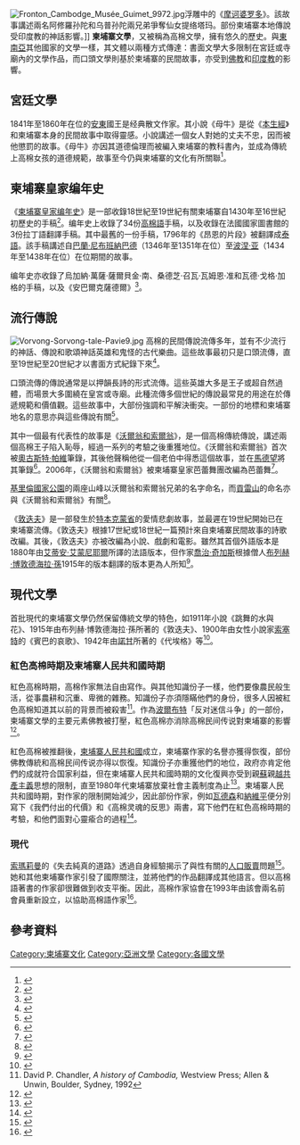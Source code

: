 [[Image:Fronton_Cambodge_Musée_Guimet_9972.jpg|thumb]]浮雕中的《[[摩诃婆罗多|摩诃婆罗多]]》。該故事講述兩名阿修羅孙陀和乌普孙陀兩兄弟爭奪仙女提络塔玛。部份柬埔寨本地傳說受印度教的神話影響。]]
'''柬埔寨文學'''，又被稱為高棉文學，擁有悠久的歷史。與[[東南亞|東南亞]]其他國家的文學一樣，其文體以兩種方式傳達：書面文學大多限制在宮廷或寺廟內的文學作品，而口頭文學則基於柬埔寨的民間故事，亦受到[[佛教|佛教]]和[[印度教|印度教]]的影響。

==宮廷文學==
1841年至1860年在位的[[安东_(19世纪柬埔寨王)|安東]]國王是经典散文作家。其小說《母牛》是從《[[本生經|本生經]]》和柬埔寨本身的民間故事中取得靈感。小說講述一個女人對她的丈夫不忠，因而被他懲罰的故事。《母牛》亦因其道德倫理而被編入柬埔寨的教科書內，並成為傳統上高棉女孩的道德規範，故事至今仍與柬埔寨的文化有所關聯<ref>{{cite web|url=http://www.budinst.gov.kh/?q=bkPoem2|title=Buddhist Institute - Books|accessdate=2016-07-12|archive-date=2019-08-12|archive-url=https://web.archive.org/web/20190812022818/http://www.budinst.gov.kh/?q=bkPoem2|dead-url=no}}</ref>。

==柬埔寨皇家编年史==
《[[柬埔寨皇家编年史|柬埔寨皇家编年史]]》是一部收錄18世紀至19世紀有關柬埔寨自1430年至16世紀初歷史的手稿<ref>{{cite web |url=http://www.siamese-heritage.org/jsspdf/1971/JSS_059_2h_Chandler_EighteenthCenturyInscriptionFromAngkorWat.pdf |title=AN EIGHTEENTH CENTURY INSCRIPTION FROM ANGKOR WAT - by David P. Chandler |publisher=Siamese Heritage Protection Program |date= |accessdate=2015-05-12 |archive-date=2019-08-03 |archive-url=https://web.archive.org/web/20190803225259/http://www.siamese-heritage.org/jsspdf/1971/JSS_059_2h_Chandler_EighteenthCenturyInscriptionFromAngkorWat.pdf |dead-url=no }}</ref>。编年史上收錄了34份[[高棉語|高棉語]]手稿，以及收錄在法國國家圖書館的3份拉丁語翻譯手稿。其中最舊的一份手稿，1796年的《昂恩的片段》被翻譯成[[泰語|泰語]]。該手稿講述自[[巴蘭·尼布班納巴德|巴蘭·尼布班納巴德]]（1346年至1351年在位）至[[波涅·亚|波涅·亚]]（1434年至1438年在位）在位期間的故事。

编年史亦收錄了烏加納·萬薩·薩爾貝金·南、桑德芝·召瓦·瓦姆恩·准和瓦德·戈格·加格的手稿，以及《安巴爾克薩德爾》<ref>{{cite web|url=https://www-persee-fr.bibliopam-evry.univ-evry.fr/web/ouvrages/home/prescript/article/ephe_0000-0001_1974_num_1_1_6087 |title=The royal chronicles of Cambodia (legendary part). French translation, with comparison of different versions, and Introduction |publisher=Ecole practice des hautes etudes.. |date= |accessdate=2015-05-12 |deadurl=yes |archiveurl=https://web.archive.org/web/20150518151105/https://www-persee-fr.bibliopam-evry.univ-evry.fr/web/ouvrages/home/prescript/article/ephe_0000-0001_1974_num_1_1_6087 |archivedate=2015-05-18 }}</ref>。

==流行傳說==
[[File:Vorvong-Sorvong-tale-Pavie9.jpg|thumb]]
高棉的民間傳說流傳多年，並有不少流行的神話、傳說和歌頌神話英雄和鬼怪的古代樂曲。這些故事最初只是口頭流傳，直至19世紀至20世紀才以書面方式紀錄下來<ref>{{youtube|7LvQXeJ2Dcs|title=A la rencontre des conteurs de légendes du Cambodge}}</ref>。

口頭流傳的傳說通常是以押韻長詩的形式流傳。這些英雄大多是王子或超自然過體，而場景大多圍繞在皇宮或寺廟。此種流傳多個世紀的傳說最常見的用途在於傳遞規範和價值觀。這些故事中，大部份強調和平解決衝突。一部份的地標和柬埔寨地名的意思亦與這些傳說有關<ref>{{cite book|first=Andrew|last=Spooner|title=Footprint Cambodia|url=https://archive.org/details/footprintcambodi00spoo|publisher=Footprint|location=Bath|year=2008|ISBN=978-1-906098-15-5}}</ref>。

其中一個最有代表性的故事是《[[沃爾翁和索爾翁|沃爾翁和索爾翁]]》，是一個高棉傳統傳說，講述兩個高棉王子陷入恥辱，經過一系列的考驗之後重獲地位。《沃爾翁和索爾翁》首次被[[奧古斯特·帕維|奧古斯特·帕維]]筆錄，其後他聲稱他從一個老伯中得悉這個故事，並在[[馬德望|馬德望]]將其筆錄<ref>{{cite book|first=Auguste|last=Pavie|title=Contes populaires du Cambodge, du Laos et du Siam|location=Paris|publisher=Leroux|year=1903}}</ref>。2006年，《沃爾翁和索爾翁》被柬埔寨皇家芭蕾舞團改編為芭蕾舞<ref>{{cite web|url=http://www.paris.fr/portail/viewmultimediadocument?multimediadocument-id=25754 |title=Les Nuits d’Angkor |accessdate=2016-07-14 |deadurl=yes |archiveurl=https://web.archive.org/web/20120314144620/http://www.paris.fr/portail/viewmultimediadocument?multimediadocument-id=25754 |archivedate=2012-03-14 }}</ref>。

[[基里倫國家公園|基里倫國家公園]]的兩座山峰以沃爾翁和索爾翁兄弟的名字命名，而[[貢雷山|貢雷山]]的命名亦與《沃爾翁和索爾翁》有關<ref name="phnompenhpost.com">{{cite news|url=http://www.phnompenhpost.com/national/mountain-doomed-love|title=The mountain of doomed love|first=Bou|last=Saroeun|date=2001-05-25|accessdate=2016-07-14|archive-date=2020-09-27|archive-url=https://web.archive.org/web/20200927234034/https://www.phnompenhpost.com/national/mountain-doomed-love|dead-url=no}}</ref>。

《[[敦迭夫|敦迭夫]]》是一部發生於[[特本克蒙省|特本克蒙省]]的愛情悲劇故事，並最遲在19世紀開始已在柬埔寨流傳。《敦迭夫》根據17世紀或18世紀一篇預計來自柬埔寨民間故事的詩歌改編。其後，《敦迭夫》亦被改編為小說、戲劇和電影。雖然其首個外語版本是1880年由[[艾蒂安·艾蒙尼耶爾|艾蒂安·艾蒙尼耶爾]]所譯的法語版本，但作家[[喬治·奇加斯|喬治·奇加斯]]根據僧人[[布列赫·博敦德海拉·孫|布列赫·博敦德海拉·孫]]1915年的版本翻譯的版本更為人所知<ref>{{cite book|publisher=Documentation Center of Cambodia|title=Tum Teav: A Translation and Analysis of a Cambodian Literary Classic}}</ref>。

==現代文學==
首批現代的柬埔寨文學仍然保留傳統文學的特色，如1911年小說《跳舞的水與花》、1915年由布列赫·博敦德海拉·孫所著的《敦迭夫》、1900年由女性小說家[[索塞特|索塞特]]的《賓巴的哀歌》、1942年由[[諾甘|諾甘]]所著的《代埃格》等<ref>{{cite web|url=http://www.larousse.fr/encyclopedie/litterature/Cambodge/172187|title=Cambodge|publisher=Larousse|accessdate=2016-07-15|archive-date=2019-11-29|archive-url=https://web.archive.org/web/20191129010150/https://www.larousse.fr/encyclopedie/litterature/Cambodge/172187|dead-url=no}}</ref>。

===紅色高棉時期及柬埔寨人民共和國時期===
紅色高棉時期，高棉作家無法自由寫作。與其他知識份子一樣，他們要像農民般生活，從事農耕和沉重、卑微的雜務。知識份子亦須隱瞞他們的身份，很多人因被紅色高棉知道其以前的背景而被殺害<ref>David P. Chandler, ''A history of Cambodia,'' Westview Press; Allen & Unwin, Boulder, Sydney, 1992</ref>。作為[[波爾布特|波爾布特]]「反对迷信斗争」的一部份，柬埔寨文學的主要元素佛教被打壓，紅色高棉亦消除高棉民间传说對柬埔寨的影響<ref>{{cite book|first=Michael|last=Vickery|title=Cambodia 1975-1982|ISBN=9789747100815}}</ref>。

紅色高棉被推翻後，[[柬埔寨人民共和國|柬埔寨人民共和國]]成立，柬埔寨作家的名譽亦獲得恢復，部份佛教傳統和高棉民间传说亦得以恢復。知識份子亦重獲他們的地位，政府亦肯定他們的成就符合国家利益，但在柬埔寨人民共和國時期的文化復興亦受到親[[蘇聯|蘇]]親[[越南|越]][[共產主義|共產主義]]思想的限制，直至1980年代柬埔寨放棄社會主義制度為止<ref name="Soizick Crochet 1997">{{cite book|first=Soizick|last=Crochet|title=Le Cambodge|publisher=Karthala|location=Paris|year=1997|ISBN= 2-86537-722-9}}</ref>。柬埔寨人民共和國時期，對作家的限制開始減少，因此部份作家，例如[[瓦德森|瓦德森]]和[[納維平|納維平]]便分別寫下《我們付出的代價》和《高棉灵魂的反思》兩書，寫下他們在紅色高棉時期的考驗，和他們面對心靈瘉合的過程<ref>{{cite web|url=http://www.goodreads.com/author/show/780556.Navy_Phim|title=Navy Phim|publisher=Goodreads|accessdate=2016-07-16|archive-date=2019-08-18|archive-url=https://web.archive.org/web/20190818171815/https://www.goodreads.com/author/show/780556.Navy_Phim|dead-url=no}}</ref>。

===現代===
[[索瑪莉曼|索瑪莉曼]]的《失去純真的道路》透過自身經驗揭示了與性有關的[[人口販賣|人口販賣]]問題<ref>{{cite web|url=http://www.andybrouwer.co.uk/press.html|title=Cambodia Tales|first=Andy|last=Brouwe|accessdate=2016-07-16|archive-date=2021-03-07|archive-url=https://web.archive.org/web/20210307202457/http://andybrouwer.co.uk/press.html|dead-url=no}}</ref>。她和其他柬埔寨作家引發了國際關注，並將他們的作品翻譯成其他語言。但以高棉語著書的作家卻很難做到收支平衡。因此，高棉作家協會在1993年由該會兩名前會員重新設立，以協助高棉語作家<ref>{{cite web|url=http://www.culturalprofiles.net/Cambodia/Directories/Cambodia_Cultural_Profile/-1747.html |title=Cambodian literature today |publisher=Visiting Arts |accessdate=2016-07-16 |deadurl=no |archiveurl=https://web.archive.org/web/20071213072648/http://www.culturalprofiles.net/Cambodia/Directories/Cambodia_Cultural_Profile/-1747.html |archivedate=2007-12-13 }}</ref>。

==參考資料==
{{reflist|colwidth=30em}}
{{柬埔寨主題}}
{{亚洲题目|文學}}

{{Authority control}}
[[Category:柬埔寨文化|Category:柬埔寨文化]]
[[Category:亞洲文學|Category:亞洲文學]]
[[Category:各國文學|Category:各國文學]]